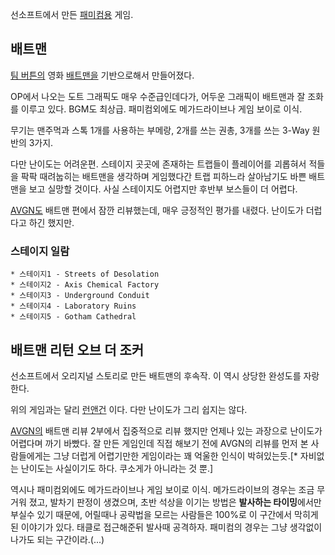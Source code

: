선소프트에서 만든 [[패미컴]]용 게임. 
== 배트맨 ==
{{{#!html
<iframe width="420" height="315" src="http://www.youtube.com/embed/qiG8Uniz6UE" frameborder="0" allowfullscreen></iframe>
}}}
[[팀 버튼]]의 영화 [[배트맨]]을 기반으로해서 만들어졌다. 

OP에서 나오는 도트 그래픽도 매우 수준급인데다가, 어두운 그래픽이 배트맨과 잘 조화를 이루고 있다. BGM도 최상급. 패미컴외에도 메가드라이브나 게임 보이로 이식.

무기는 맨주먹과 스톡 1개를 사용하는 부메랑, 2개를 쓰는 권총, 3개를 쓰는 3-Way 원반의 3가지.

다만 난이도는 어려운편. 스테이지 곳곳에 존재하는 트랩들이 플레이어를 괴롭혀서 적들을 팍팍 때려눕히는 배트맨을 생각하며 게임했다간 트랩 피하느라 살아남기도 바쁜 배트맨을 보고 실망할 것이다. 사실 스테이지도 어렵지만 후반부 보스들이 더 어렵다.

[[AVGN]]도 배트맨 편에서 잠깐 리뷰했는데, 매우 긍정적인 평가를 내렸다. 난이도가 더럽다고 하긴 했지만.

=== 스테이지 일람 ===
 * 스테이지1 - Streets of Desolation 
 * 스테이지2 - Axis Chemical Factory 
 * 스테이지3 - Underground Conduit 
 * 스테이지4 - Laboratory Ruins
 * 스테이지5 - Gotham Cathedral

== 배트맨 리턴 오브 더 조커 ==
선소프트에서 오리지널 스토리로 만든 배트맨의 후속작. 이 역시 상당한 완성도를 자랑한다.

위의 게임과는 달리 [[런앤건]] 이다. 다만 난이도가 그리 쉽지는 않다.

[[AVGN]]의 배트맨 리뷰 2부에서 집중적으로 리뷰 했지만 언제나 있는 과장으로 난이도가 어렵다며 까기 바빴다. 잘 만든 게임인데 직접 해보기 전에 AVGN의 리뷰를 먼저 본 사람들에게는 그냥 더럽게 어렵기만한 게임이라는 꽤 억울한 인식이 박혀있는듯.[* 자비없는 난이도는 사실이기도 하다. 쿠소게가 아니라는 것 뿐.]

역시나 패미컴외에도 메가드라이브나 게임 보이로 이식. 메가드라이브의 경우는 조금 무거워 졌고, 발차기 판정이 생겼으며, 초반 석상을 이기는 방법은 '''발사하는 타이밍'''에서만 부실수 있기 때문에, 어릴때나 공략법을 모르는 사람들은 100%로 이 구간에서 막히게 된 이야기가 있다. 태클로 접근해준뒤 발사때 공격하자. 패미컴의 경우는 그냥 생각없이 나가도 되는 구간이라.(...)
